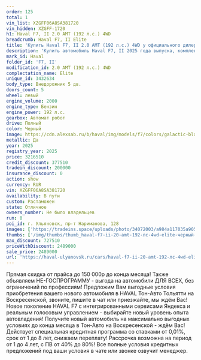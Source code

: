 ```yaml
---
order: 125
total: 1
vin_list: XZGFF06A8SA381720
vin_hidden: XZGFF-1720
h1: Haval F7, II 2.0 AMT (192 л.с.) 4WD
breadcrumb: Haval F7, II Elite
title: 'Купить Haval F7, II 2.0 AMT (192 л.с.) 4WD у официального дилера в Ульяновске'
description: 'Купить автомобиль Haval F7, II 2025 года выпуска, комплектация Elite, цвет - Черный, двигатель - 2.0 AMT (192 л.с.) 4WD у официального дилера в г. Ульяновск. Стоимость данного автомобиля Haval F7, II – 2489000'
mark_id: Haval
folder_id: 'F7, II'
modification_id: 2.0 AMT (192 л.с.) 4WD
complectation_name: Elite
unique_id: 3432634
body_type: Внедорожник 5 дв.
doors_count: 5
wheel: левый
engine_volume: 2000
engine_type: Бензин
engine_power: 192 л.с.
gearbox: Автомат робот
drive: Полный
color: Черный
image: https://cdn.alexsab.ru/b/haval/img/models/f7/colors/galactic-black.webp
metallic: Да
year: 2025
registry_year: 2025
price: 3216510
credit_discount: 377510
tradein_discount: 200000
insurance_discount: 0
action: show
currency: RUR
vin: XZGFF06A8SA381720
availability: В пути
custom: Растаможен
state: Отличное
owners_number: Не было владельцев
run: 0
poi_id: г. Ульяновск, пр-т Нариманова, 128
images: ['https://tradeins.space/uploads/photo/34072003/a984a117035a9052115c697b3c1ef37a.JPG', 'https://tradeins.space/uploads/photo/34072004/cee015e66c2484875b804124cd62a61d.JPG', 'https://tradeins.space/uploads/photo/34072005/8b7e9f91328bd6c4ed8c9ee75a57e0fd.JPG', 'https://tradeins.space/uploads/photo/34072006/b08ebdd66b03d654087a7a8da47fc32f.JPG', 'https://tradeins.space/uploads/photo/34072007/63616e77164c56f80a04f927b5c49caa.JPG', 'https://tradeins.space/uploads/photo/34072008/6339e947d6c5f212ffc4a9582667bb24.JPG', 'https://tradeins.space/uploads/photo/34072009/d9a4a44dca663b017046cda86e6e2d4a.JPG', 'https://tradeins.space/uploads/photo/34072010/2d6d8035b0263a722016f10c2a2e20db.JPG', 'https://tradeins.space/uploads/photo/34072011/d61b7dc3e041b71f8cfe34c0d54fb17e.JPG']
thumbs: ['/img/thumbs/thumb_haval-f7-ii-20-amt-192-лс-4wd-elite-черный-2025_ef37a_0.webp', '/img/thumbs/thumb_haval-f7-ii-20-amt-192-лс-4wd-elite-черный-2025_2a61d_1.webp', '/img/thumbs/thumb_haval-f7-ii-20-amt-192-лс-4wd-elite-черный-2025_7e0fd_2.webp', '/img/thumbs/thumb_haval-f7-ii-20-amt-192-лс-4wd-elite-черный-2025_fc32f_3.webp', '/img/thumbs/thumb_haval-f7-ii-20-amt-192-лс-4wd-elite-черный-2025_49caa_4.webp']
max_discount: 727510
priceWithDiscount: 2489000
sale_price: 2489000
url: 'https://haval-ulyanovsk.ru/cars/haval-f7-ii-20-amt-192-лс-4wd-elite-черный-2025/'
---
```

<p>
 Прямая скидка от прайса до 150 000р до конца месяца! Также объявляем НЕ-ГОСПРОГРАММУ - выгода на автомобили ДЛЯ ВСЕХ, без ограничений по профессиям! Предложим Вам выгодные условия приобретения вашего нового автомобиля в HAVAL Тон-Авто Тольятти на Воскресенской, звоните, пишите в чат или приезжайте, мы ждём Вас! Новое поколение HAVAL F7 с интегрированными сервисами Яндекса и реальным голосовым управлением - выбирайте новый уровень опыта автовладения! Получите новый автомобиль на максимально выгодных условиях до конца месяца в Тон-Авто на Воскресенской - ждём Вас! Действует специальная кредитная программа со ставками от 0,01%, срок от 1 до 8 лет, снижаем переплату! Рассрочка возможна на период от 1 до 4 лет, с ПВ от 40% до 80%! Все полные условия кредитных предложений под ваши условия в чате или звонке озвучит менеджер.
</p>
<p>
</p>
<p>
</p>
